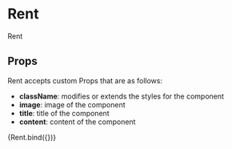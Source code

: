 
<Meta title="components/atoms/Rent" decorators={[withDesign]} />

# Rent

Rent

## Props

Rent accepts custom Props that are as follows:

- <b>className</b>: modifies or extends the styles for the component
- <b>image</b>: image of the component
- <b>title</b>: title of the component
- <b>content</b>: content of the component

<Canvas>
  <Story
    name="Rent"
    parameters={{
      design: {
        type: 'figma',
        url: '',
      },
    }}
    args={{
      title: 'Lorem ipsum',
      content: 'Lorem ipsum dolor sit amet, consectetur adipiscing elit. Sit massa morbi tristique sit mi, faucibus.',
    }}
  >
    {Rent.bind({})}
  </Story>
</Canvas>

<ArgsTable of={Rent} />
